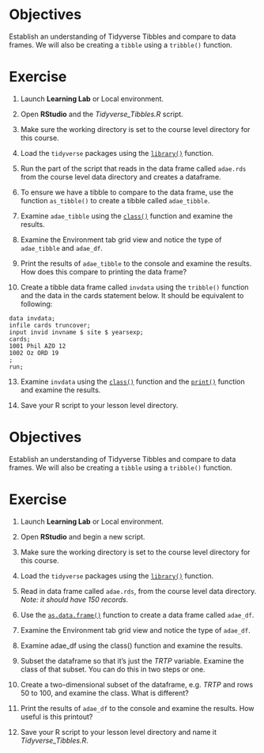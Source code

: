 # **Objectives**

Establish an understanding of Tidyverse Tibbles and compare to data frames. We will also be creating a `tibble` using a `tribble()` function.

# **Exercise**

1.  Launch **Learning Lab** or Local environment.

2.  Open **RStudio** and the *Tidyverse_Tibbles.R* script.

3.  Make sure the working directory is set to the course level directory for this course.

4.  Load the `tidyverse` packages using the [`library()`](https://rdrr.io/r/base/library.html) function.

5.  Run the part of the script that reads in the data frame called `adae.rds` from the course level data directory and creates a dataframe.

6.  To ensure we have a tibble to compare to the data frame, use the function `as_tibble()` to create a tibble called `adae_tibble`.

7.  Examine `adae_tibble` using the [`class()`](https://rdrr.io/r/base/class.html) function and examine the results.

8.  Examine the Environment tab grid view and notice the type of `adae_tibble` and `adae_df`.

9.  Print the results of `adae_tibble` to the console and examine the results. How does this compare to printing the data frame?

10. Create a tibble data frame called `invdata` using the `tribble()` function and the data in the cards statement below. It should be equivalent to following:

``` sas
data invdata;   
infile cards truncover;   
input invid invname $ site $ yearsexp;   
cards;   
1001 Phil AZO 12   
1002 Oz ORD 19 
;
run;
```

13. Examine `invdata` using the [`class()`](https://rdrr.io/r/base/class.html) function and the [`print()`](https://rdrr.io/r/base/print.html) function and examine the results.

14. Save your R script to your lesson level directory.

# **Objectives**

Establish an understanding of Tidyverse Tibbles and compare to data frames. We will also be creating a `tibble` using a `tribble()` function.

# **Exercise**

1.  Launch **Learning Lab** or Local environment.

2.  Open **RStudio** and begin a new script.

3.  Make sure the working directory is set to the course level directory for this course.

4.  Load the `tidyverse` packages using the [`library()`](https://rdrr.io/r/base/library.html) function.

5.  Read in data frame called `adae.rds`, from the course level data directory. *Note: it should have 150 records.*

6.  Use the [`as.data.frame()`](https://rdrr.io/r/base/as.data.frame.html) function to create a data frame called `adae_df`.

7.  Examine the Environment tab grid view and notice the type of `adae_df`.

8.  Examine adae_df using the class() function and examine the results.

9.  Subset the dataframe so that it’s just the *TRTP* variable. Examine the class of that subset. You can do this in two steps or one.

10. Create a two-dimensional subset of the dataframe, e.g. *TRTP* and rows 50 to 100, and examine the class. What is different?

11. Print the results of `adae_df` to the console and examine the results. How useful is this printout?

12. Save your R script to your lesson level directory and name it *Tidyverse_Tibbles.R*.
